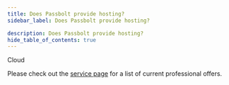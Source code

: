 ```yaml
---
title: Does Passbolt provide hosting?
sidebar_label: Does Passbolt provide hosting?

description: Does Passbolt provide hosting?
hide_table_of_contents: true
---
```



<div style={{display: "flex", gap: "1rem"}}>
  <Chips link="https://www.passbolt.com/pricing/cloud" isUnderMainTitle={true}>Cloud</Chips>
</div>

Please check out the [service page](https://www.passbolt.com/services) for a list of current professional offers.

